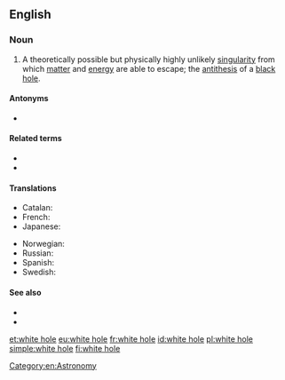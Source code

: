 ==English==
{{wikipedia}}

===Noun===
{{en-noun|head=[[white]] [[hole]]}}

# {{label|en|idiomatic}} A theoretically possible but physically highly unlikely [[singularity]] from which [[matter]] and [[energy]] are able to escape; the [[antithesis]] of a [[black hole]].

====Antonyms====
* {{l|en|black hole}}

====Related terms====
* {{l|en|black hole}}
* {{l|en|wormhole}}

====Translations====
{{trans-top|singularity}}
* Catalan: {{t|ca|forat blanc|m}}
* French: {{t+|fr|trou blanc|m}}
* Japanese: {{t|ja|ホワイトホール|tr=howaito hōru}}
{{trans-mid}}
* Norwegian: {{t|no|hvitt hull|n}}
* Russian: {{t+|ru|белая дыра́|f}}
* Spanish: {{t|es|agujero blanco|m}}
* Swedish: {{t|sv|vitt hål|n}}
{{trans-bottom}}

====See also====
* {{l|en|star}}
* {{l|en|neutron star}}

[[Category:en:Astronomy]]

[[et:white hole]]
[[eu:white hole]]
[[fr:white hole]]
[[id:white hole]]
[[pl:white hole]]
[[simple:white hole]]
[[fi:white hole]]